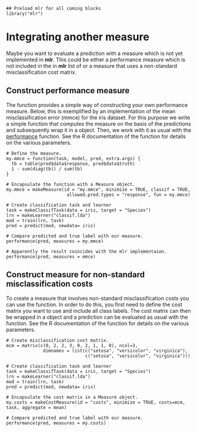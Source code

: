 ```splus
## Preload mlr for all coming blocks
library("mlr")
``` 

Integrating another measure
===========================

Maybe you want to evaluate a prediction with a measure which is not yet implemented 
in **mlr**. This could be either a performance measure which is not included in the in **mlr**
list of \man[measures] or a measure that uses a non-standard misclassification cost matrix.


Construct performance measure
-----------------------------

The \man[makeMeasure] function provides a simple way of constructing your own performance 
measure. Below, this is exemplified by an implementation of the mean 
misclassification error (mmce) for the iris dataset. For this purpose we write a simple 
function that computes the measure on the basis of the predictions and subsequently wrap it 
in a \man[Measure] object. Then, we work with it as usual with the
[performance](http://berndbischl.github.io/mlr/man/performance.html) function.
See the R documentation of the \man[makeMeasure] function for details on the
various parameters.

```splus
# Define the measure.
my.mmce = function(task, model, pred, extra.args) {
  tb = table(pred$data$response, pred$data$truth)
  1 - sum(diag(tb)) / sum(tb)
}

# Encapsulate the function with a Measure object.
my.mmce = makeMeasure(id = "my.mmce", minimize = TRUE, classif = TRUE, 
                       allowed.pred.types = "response", fun = my.mmce)

# Create classification task and learner
task = makeClassifTask(data = iris, target = "Species")
lrn = makeLearner("classif.lda")
mod = train(lrn, task)
pred = predict(mod, newdata= iris)

# Compare predicted and true label with our measure.
performance(pred, measures = my.mmce)

# Apparently the result coincides with the mlr implementaion.
performance(pred, measures = mmce)
```


Construct measure for non-standard misclassification costs
----------------------------------------------------------

To create a measure that involves non-standard misclassification costs you can use
the \man[makeCostMeasure] function. In order to do this, you first need to define the cost
matrix you want to use and include all class labels. The cost matrix can then be 
wrapped in a \man[Measure] object and a prediction can be evaluated as usual with the
\man[performance] function. See the R documentation of the \man[makeCostMeasure] function for 
details on the various parameters.

```splus
# Create misclassification cost matrix.
mcm = matrix(c(0, 2, 2, 3, 0, 2, 1, 1, 0), ncol=3, 
              dimnames = list(c("setosa", "versicolor", "virginica"),
                              c("setosa", "versicolor", "virginica")))
          
# Create classification task and learner
task = makeClassifTask(data = iris, target = "Species")
lrn = makeLearner("classif.lda")
mod = train(lrn, task)
pred = predict(mod, newdata= iris)
          
# Encapsulate the cost matrix in a Measure object.                             
my.costs = makeCostMeasure(id = "costs", minimize = TRUE, costs=mcm, task, aggregate = mean)

# Compare predicted and true label with our measure.
performance(pred, measures = my.costs)
```


